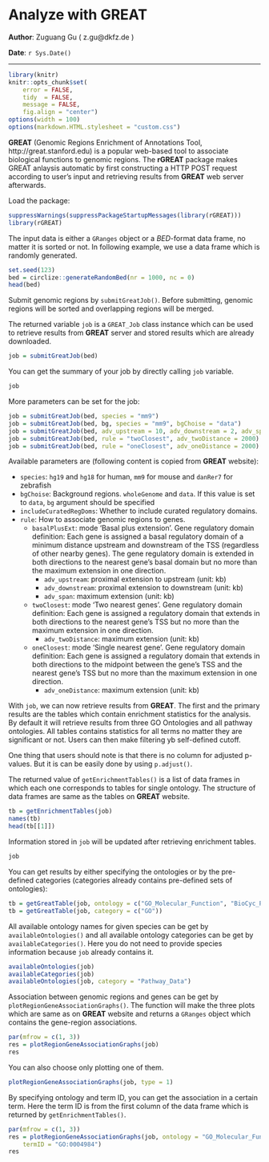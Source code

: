 <!--
%\VignetteEngine{knitr::knitr}
%\VignetteIndexEntry{Analyze with GREAT}
-->

Analyze with GREAT
==================

**Author**: Zuguang Gu ( z.gu@dkfz.de )

**Date**: `r Sys.Date()`

--------------------------------------------------------

```r
library(knitr)
knitr::opts_chunk$set(
    error = FALSE,
    tidy  = FALSE,
    message = FALSE,
    fig.align = "center")
options(width = 100)
options(markdown.HTML.stylesheet = "custom.css")
```

**GREAT** (Genomic Regions Enrichment of Annotations Tool, http://great.stanford.edu) is a popular 
web-based tool to associate biological functions to genomic regions. 
The **rGREAT** package makes GREAT anlaysis automatic by first constructing a HTTP POST request 
according to user's input and retrieving results from **GREAT** web server afterwards.

Load the package:

```r
suppressWarnings(suppressPackageStartupMessages(library(rGREAT)))
library(rGREAT)
```

The input data is either a `GRanges` object or a _BED_-format data frame, no matter it is sorted or not.
In following example, we use a data frame which is randomly generated.

```r
set.seed(123)
bed = circlize::generateRandomBed(nr = 1000, nc = 0)
head(bed)
```

Submit genomic regions by `submitGreatJob()`. Before submitting, genomic regions will be sorted and overlapping regions will be merged.

The returned variable `job` is a `GREAT_Job` class instance which can be used to retrieve results from
**GREAT** server and stored results which are already downloaded.

```r
job = submitGreatJob(bed)
```

You can get the summary of your job by directly calling `job` variable.

```r
job
```

More parameters can be set for the job:

```r
job = submitGreatJob(bed, species = "mm9")
job = submitGreatJob(bed, bg, species = "mm9", bgChoise = "data")
job = submitGreatJob(bed, adv_upstream = 10, adv_downstream = 2, adv_span = 2000)
job = submitGreatJob(bed, rule = "twoClosest", adv_twoDistance = 2000)
job = submitGreatJob(bed, rule = "oneClosest", adv_oneDistance = 2000)
```

Available parameters are (following content is copied from **GREAT** website):

- `species`:  `hg19` and `hg18` for human, `mm9` for mouse and `danRer7` for zebrafish
- `bgChoise`: Background regions. `wholeGenome` and `data`. If this value is set to `data`, `bg` argument should be specified 
- `includeCuratedRegDoms`: Whether to include curated regulatory domains.
- `rule`: How to associate genomic regions to genes.
    * `basalPlusExt`: mode 'Basal plus extension'. Gene regulatory domain definition: Each gene is assigned a basal regulatory domain of a minimum distance upstream and downstream of the TSS (regardless of other nearby genes). The gene regulatory domain is extended in both directions to the nearest gene's basal domain but no more than the maximum extension in one direction.
        + `adv_upstream`: proximal extension to upstream (unit: kb)
        + `adv_downstream`: proximal extension to downstream (unit: kb)
        + `adv_span`: maximum extension (unit: kb)
    * `twoClosest`: mode 'Two nearest genes'. Gene regulatory domain definition: Each gene is assigned a regulatory domain that extends in both directions to the nearest gene's TSS but no more than the maximum extension in one direction.
        + `adv_twoDistance`: maximum extension (unit: kb)
    * `oneClosest`: mode 'Single nearest gene'. Gene regulatory domain definition: Each gene is assigned a regulatory domain that extends in both directions to the midpoint between the gene's TSS and the nearest gene's TSS but no more than the maximum extension in one direction.
        + `adv_oneDistance`: maximum extension (unit: kb)


With `job`, we can now retrieve results from **GREAT**. The first and the primary results are
the tables which contain enrichment statistics for the analysis. By default it will retrieve 
results from three GO Ontologies and all pathway ontologies. All tables contains statistics 
for all terms no matter they are significant or not. Users can then make filtering yb self-defined cutoff.

One thing that users should note is that there is no column for adjusted p-values. But it is can be
easily done by using `p.adjust()`.

The returned value of `getEnrichmentTables()` is a list of data frames in which each one corresponds
to tables for single ontology. The structure of data frames are same as the tables on **GREAT** website.

```r
tb = getEnrichmentTables(job)
names(tb)
head(tb[[1]])
```

Information stored in `job` will be updated after retrieving enrichment tables.

```r
job
```

You can get results by either specifying the ontologies or by the pre-defined categories 
(categories already contains pre-defined sets of ontologies):

```r
tb = getGreatTable(job, ontology = c("GO_Molecular_Function", "BioCyc_Pathway"))
tb = getGreatTable(job, category = c("GO"))
```

All available ontology names for given species can be get by `availableOntologies()` 
and all available ontology categories can be get by `availableCategories()`. Here you do not
need to provide species information because `job` already contains it.

```r
availableOntologies(job)
availableCategories(job)
availableOntologies(job, category = "Pathway_Data")
```

Association between genomic regions and genes can be get by `plotRegionGeneAssociationGraphs()`.
The function will make the three plots which are same as on **GREAT** website and returns a `GRanges` 
object which contains the gene-region associations. 

```r
par(mfrow = c(1, 3))
res = plotRegionGeneAssociationGraphs(job)
res
```

You can also choose only plotting one of them.

```r
plotRegionGeneAssociationGraphs(job, type = 1)
```

By specifying ontology and term ID, you can get the association in a certain term.
Here the term ID is from the first column of the data frame which is returned by 
`getEnrichmentTables()`.

```r
par(mfrow = c(1, 3))
res = plotRegionGeneAssociationGraphs(job, ontology = "GO_Molecular_Function",
    termID = "GO:0004984")
res
```
